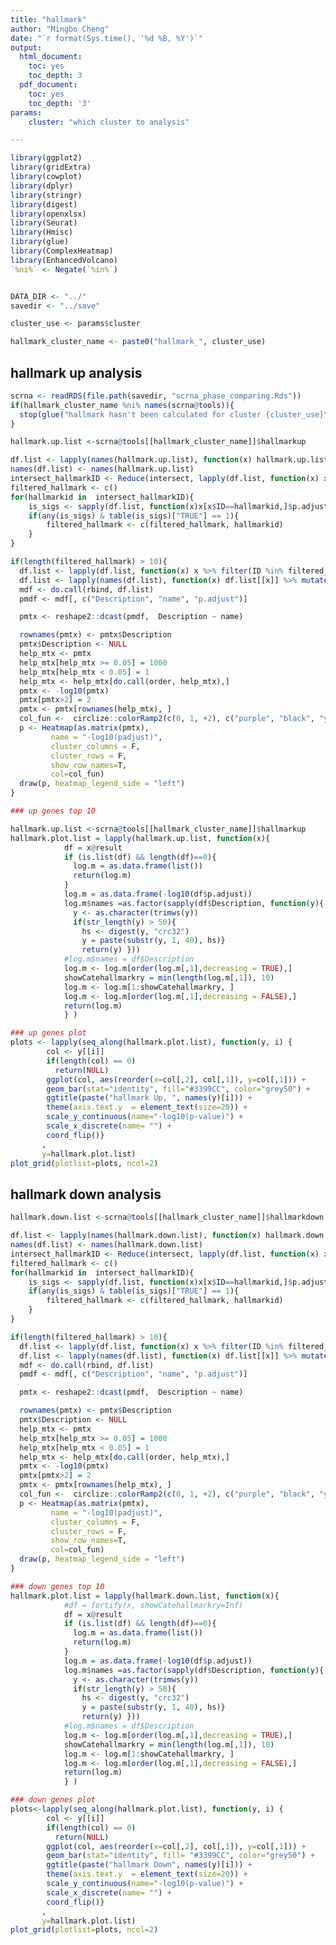 ```yaml
---
title: "hallmark"
author: "Mingbo Cheng"
date: "`r format(Sys.time(), '%d %B, %Y')`"
output:
  html_document:
    toc: yes
    toc_depth: 3
  pdf_document:
    toc: yes
    toc_depth: '3'
params:
    cluster: "which cluster to analysis"

---
```


```r
library(ggplot2)
library(gridExtra)
library(cowplot)
library(dplyr)
library(stringr)
library(digest)
library(openxlsx)
library(Seurat)
library(Hmisc)
library(glue)
library(ComplexHeatmap)
library(EnhancedVolcano)
`%ni%` <- Negate(`%in%`)


DATA_DIR <- "../"
savedir <- "../save"

cluster_use <- params$cluster

hallmark_cluster_name <- paste0("hallmark_", cluster_use)
```

## hallmark up analysis

```r
scrna <- readRDS(file.path(savedir, "scrna_phase_comparing.Rds"))
if(hallmark_cluster_name %ni% names(scrna@tools)){
  stop(glue("hallmark hasn't been calculated for cluster {cluster_use}\n Please run [scrna_hallmark]!!!"))
}

hallmark.up.list <-scrna@tools[[hallmark_cluster_name]]$hallmarkup

df.list <- lapply(names(hallmark.up.list), function(x) hallmark.up.list[[x]]@result)
names(df.list) <- names(hallmark.up.list)
intersect_hallmarkID <- Reduce(intersect, lapply(df.list, function(x) x$ID))
filtered_hallmark <- c()
for(hallmarkid in  intersect_hallmarkID){
    is_sigs <- sapply(df.list, function(x)x[x$ID==hallmarkid,]$p.adjust < 0.05)
    if(any(is_sigs) & table(is_sigs)["TRUE"] == 1){
        filtered_hallmark <- c(filtered_hallmark, hallmarkid)
    }
}

if(length(filtered_hallmark) > 10){
  df.list <- lapply(df.list, function(x) x %>% filter(ID %in% filtered_hallmark) )
  df.list <- lapply(names(df.list), function(x) df.list[[x]] %>% mutate(name=x))
  mdf <- do.call(rbind, df.list)
  pmdf <- mdf[, c("Description", "name", "p.adjust")]

  pmtx <- reshape2::dcast(pmdf,  Description ~ name)

  rownames(pmtx) <- pmtx$Description
  pmtx$Description <- NULL
  help_mtx <- pmtx
  help_mtx[help_mtx >= 0.05] = 1000
  help_mtx[help_mtx < 0.05] = 1
  help_mtx <- help_mtx[do.call(order, help_mtx),]
  pmtx <- -log10(pmtx)
  pmtx[pmtx>2] = 2
  pmtx <- pmtx[rownames(help_mtx), ]
  col_fun <-  circlize::colorRamp2(c(0, 1, +2), c("purple", "black", "yellow"))
  p <- Heatmap(as.matrix(pmtx),
         name = "-log10(padjust)",
         cluster_columns = F,
         cluster_rows = F,
         show_row_names=T,
         col=col_fun)
  draw(p, heatmap_legend_side = "left")
}

```


```r
### up genes top 10

hallmark.up.list <-scrna@tools[[hallmark_cluster_name]]$hallmarkup
hallmark.plot.list = lapply(hallmark.up.list, function(x){
            df = x@result
            if (is.list(df) && length(df)==0){
              log.m = as.data.frame(list())
              return(log.m)
            }
            log.m = as.data.frame(-log10(df$p.adjust))
            log.m$names =as.factor(sapply(df$Description, function(y){
              y <- as.character(trimws(y))
              if(str_length(y) > 50){
                hs <- digest(y, "crc32")
                y = paste(substr(y, 1, 40), hs)}
                return(y) }))
            #log.m$names = df$Description
            log.m <- log.m[order(log.m[,1],decreasing = TRUE),]
            showCatehallmarkry = min(length(log.m[,1]), 10)
            log.m <- log.m[1:showCatehallmarkry, ]
            log.m <- log.m[order(log.m[,1],decreasing = FALSE),]
            return(log.m)
            } )

### up genes plot
plots <- lapply(seq_along(hallmark.plot.list), function(y, i) {
        col <- y[[i]]
        if(length(col) == 0)
          return(NULL)
        ggplot(col, aes(reorder(x=col[,2], col[,1]), y=col[,1])) +
        geom_bar(stat="identity", fill="#3399CC", color="grey50") +
        ggtitle(paste("hallmark Up, ", names(y)[i])) +
        theme(axis.text.y  = element_text(size=20)) +
        scale_y_continuous(name="-log10(p-value)") +
        scale_x_discrete(name= "") +
        coord_flip()}
       ,
       y=hallmark.plot.list)
plot_grid(plotlist=plots, ncol=2)
```

## hallmark down analysis

```r
hallmark.down.list <-scrna@tools[[hallmark_cluster_name]]$hallmarkdown

df.list <- lapply(names(hallmark.down.list), function(x) hallmark.down.list[[x]]@result)
names(df.list) <- names(hallmark.down.list)
intersect_hallmarkID <- Reduce(intersect, lapply(df.list, function(x) x$ID))
filtered_hallmark <- c()
for(hallmarkid in  intersect_hallmarkID){
    is_sigs <- sapply(df.list, function(x)x[x$ID==hallmarkid,]$p.adjust < 0.05)
    if(any(is_sigs) & table(is_sigs)["TRUE"] == 1){
        filtered_hallmark <- c(filtered_hallmark, hallmarkid)
    }
}

if(length(filtered_hallmark) > 10){
  df.list <- lapply(df.list, function(x) x %>% filter(ID %in% filtered_hallmark) )
  df.list <- lapply(names(df.list), function(x) df.list[[x]] %>% mutate(name=x))
  mdf <- do.call(rbind, df.list)
  pmdf <- mdf[, c("Description", "name", "p.adjust")]

  pmtx <- reshape2::dcast(pmdf,  Description ~ name)

  rownames(pmtx) <- pmtx$Description
  pmtx$Description <- NULL
  help_mtx <- pmtx
  help_mtx[help_mtx >= 0.05] = 1000
  help_mtx[help_mtx < 0.05] = 1
  help_mtx <- help_mtx[do.call(order, help_mtx),]
  pmtx <- -log10(pmtx)
  pmtx[pmtx>2] = 2
  pmtx <- pmtx[rownames(help_mtx), ]
  col_fun <-  circlize::colorRamp2(c(0, 1, +2), c("purple", "black", "yellow"))
  p <- Heatmap(as.matrix(pmtx),
         name = "-log10(padjust)",
         cluster_columns = F,
         cluster_rows = F,
         show_row_names=T,
         col=col_fun)
  draw(p, heatmap_legend_side = "left")
}
```


```r

### down genes top 10
hallmark.plot.list = lapply(hallmark.down.list, function(x){
            #df = fortify(x, showCatehallmarkry=Inf)
            df = x@result
            if (is.list(df) && length(df)==0){
              log.m = as.data.frame(list())
              return(log.m)
            }
            log.m = as.data.frame(-log10(df$p.adjust))
            log.m$names =as.factor(sapply(df$Description, function(y){
              y <- as.character(trimws(y))
              if(str_length(y) > 50){
                hs <- digest(y, "crc32")
                y = paste(substr(y, 1, 40), hs)}
                return(y) }))
            #log.m$names = df$Description
            log.m <- log.m[order(log.m[,1],decreasing = TRUE),]
            showCatehallmarkry = min(length(log.m[,1]), 10)
            log.m <- log.m[1:showCatehallmarkry, ]
            log.m <- log.m[order(log.m[,1],decreasing = FALSE),]
            return(log.m)
            } )

### down genes plot
plots<-lapply(seq_along(hallmark.plot.list), function(y, i) {
        col <- y[[i]]
        if(length(col) == 0)
          return(NULL)
        ggplot(col, aes(reorder(x=col[,2], col[,1]), y=col[,1])) +
        geom_bar(stat="identity", fill= "#3399CC", color="grey50") +
        ggtitle(paste("hallmark Down", names(y)[i])) +
        theme(axis.text.y  = element_text(size=20)) +
        scale_y_continuous(name="-log10(p-value)") +
        scale_x_discrete(name= "") +
        coord_flip()}
       ,
       y=hallmark.plot.list)
plot_grid(plotlist=plots, ncol=2)
```
